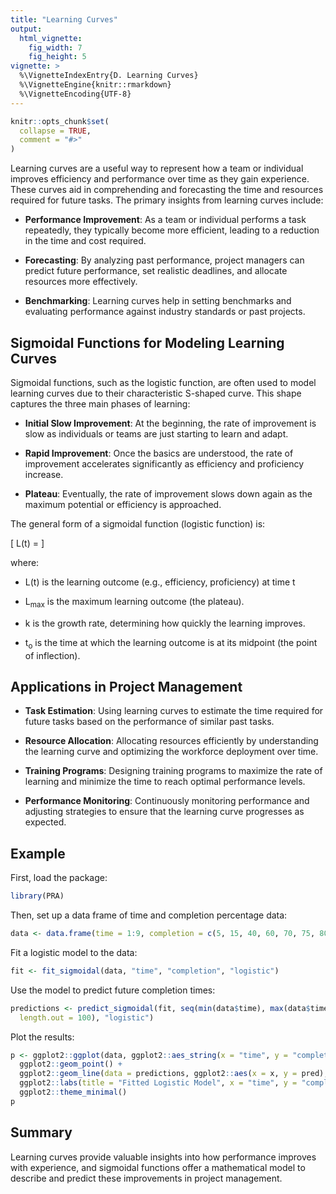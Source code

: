 ```yaml
---
title: "Learning Curves"
output:
  html_vignette:
    fig_width: 7
    fig_height: 5
vignette: >
  %\VignetteIndexEntry{D. Learning Curves}
  %\VignetteEngine{knitr::rmarkdown}
  %\VignetteEncoding{UTF-8}
---
```


```r
knitr::opts_chunk$set(
  collapse = TRUE,
  comment = "#>"
)
```

Learning curves are a useful way to represent how a team or individual improves efficiency and performance over time as they gain experience. These curves aid in comprehending and forecasting the time and resources required for future tasks. The primary insights from learning curves include:

- **Performance Improvement**: As a team or individual performs a task repeatedly, they typically become more efficient, leading to a reduction in the time and cost required.

- **Forecasting**: By analyzing past performance, project managers can predict future performance, set realistic deadlines, and allocate resources more effectively.

- **Benchmarking**: Learning curves help in setting benchmarks and evaluating performance against industry standards or past projects.

## Sigmoidal Functions for Modeling Learning Curves

Sigmoidal functions, such as the logistic function, are often used to model learning curves due to their characteristic S-shaped curve. This shape captures the three main phases of learning:

- **Initial Slow Improvement**: At the beginning, the rate of improvement is slow as individuals or teams are just starting to learn and adapt.

- **Rapid Improvement**: Once the basics are understood, the rate of improvement accelerates significantly as efficiency and proficiency increase.

- **Plateau**: Eventually, the rate of improvement slows down again as the maximum potential or efficiency is approached.

The general form of a sigmoidal function (logistic function) is:

\[ L(t) = \frac{L_{\max}}{1 + e^{-k(t - t_0)}} \]

where:

- L(t) is the learning outcome (e.g., efficiency, proficiency) at time t

- L<sub>max</sub> is the maximum learning outcome (the plateau).

- k is the growth rate, determining how quickly the learning improves.

- t<sub>o</sub> is the time at which the learning outcome is at its midpoint (the point of inflection).

## Applications in Project Management

- **Task Estimation**: Using learning curves to estimate the time required for future tasks based on the performance of similar past tasks.

- **Resource Allocation**: Allocating resources efficiently by understanding the learning curve and optimizing the workforce deployment over time.

- **Training Programs**: Designing training programs to maximize the rate of learning and minimize the time to reach optimal performance levels.

- **Performance Monitoring**: Continuously monitoring performance and adjusting strategies to ensure that the learning curve progresses as expected.

## Example

First, load the package:
```r
library(PRA)
```

Then, set up a data frame of time and completion percentage data:
```r
data <- data.frame(time = 1:9, completion = c(5, 15, 40, 60, 70, 75, 80, 85, 90))
```

Fit a logistic model to the data:
```r
fit <- fit_sigmoidal(data, "time", "completion", "logistic")
```

Use the model to predict future completion times:
```r
predictions <- predict_sigmoidal(fit, seq(min(data$time), max(data$time) + 1,
  length.out = 100), "logistic")
```

Plot the results:
```r
p <- ggplot2::ggplot(data, ggplot2::aes_string(x = "time", y = "completion")) +
  ggplot2::geom_point() +
  ggplot2::geom_line(data = predictions, ggplot2::aes(x = x, y = pred), color = "red") +
  ggplot2::labs(title = "Fitted Logistic Model", x = "time", y = "completion %") + 
  ggplot2::theme_minimal()
p
```

## Summary

Learning curves provide valuable insights into how performance improves with experience, and sigmoidal functions offer a mathematical model to describe and predict these improvements in project management.


